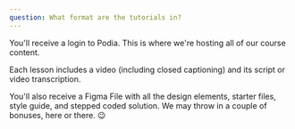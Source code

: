 ```yaml
---
question: What format are the tutorials in?
---
```

You'll receive a login to Podia. This is where we're hosting all of our course content.

Each lesson includes a video (including closed captioning) and its script or video transcription.

You'll also receive a Figma File with all the design elements, starter files, style guide, and stepped coded solution. We may throw in a couple of bonuses, here or there. 😉
